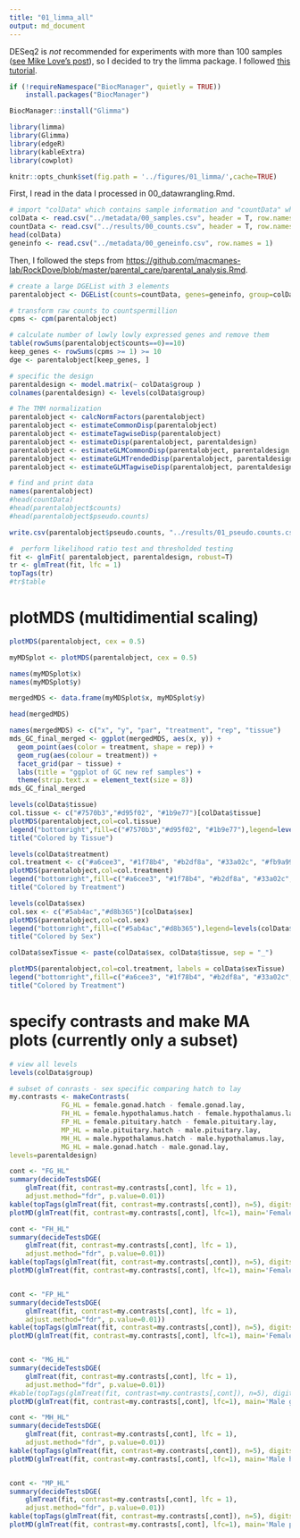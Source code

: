 ```yaml
---
title: "01_limma_all"
output: md_document
---
```


DESeq2 is _not_ recommended for experiments with more than 100 samples ([see Mike Love's post](https://mikelove.wordpress.com/2016/09/28/deseq2-or-edger/)), so I decided to try the limma package. I followed [this tutorial](https://www.bioconductor.org/packages/devel/workflows/vignettes/RNAseq123/inst/doc/limmaWorkflow.html).

```r
if (!requireNamespace("BiocManager", quietly = TRUE))
    install.packages("BiocManager")

BiocManager::install("Glimma")

library(limma)
library(Glimma)
library(edgeR)
library(kableExtra)
library(cowplot)

knitr::opts_chunk$set(fig.path = '../figures/01_limma/',cache=TRUE)

```

First, I read in the data I processed in 00_datawrangling.Rmd.

```r
# import "colData" which contains sample information and "countData" which contains read counts
colData <- read.csv("../metadata/00_samples.csv", header = T, row.names = 1)
countData <- read.csv("../results/00_counts.csv", header = T, row.names = 1)
head(colData)
geneinfo <- read.csv("../metadata/00_geneinfo.csv", row.names = 1)

```

Then, I followed the steps from <https://github.com/macmanes-lab/RockDove/blob/master/parental_care/parental_analysis.Rmd>.

```r
# create a large DGEList with 3 elements
parentalobject <- DGEList(counts=countData, genes=geneinfo, group=colData$group)

# transform raw counts to countspermillion
cpms <- cpm(parentalobject)

# calculate number of lowly lowly expressed genes and remove them
table(rowSums(parentalobject$counts==0)==10)
keep_genes <- rowSums(cpms >= 1) >= 10
dge <- parentalobject[keep_genes, ]

# specific the design
parentaldesign <- model.matrix(~ colData$group )
colnames(parentaldesign) <- levels(colData$group)

# The TMM normalization
parentalobject <- calcNormFactors(parentalobject)
parentalobject <- estimateCommonDisp(parentalobject)
parentalobject <- estimateTagwiseDisp(parentalobject)
parentalobject <- estimateDisp(parentalobject, parentaldesign)
parentalobject <- estimateGLMCommonDisp(parentalobject, parentaldesign, verbose=TRUE)
parentalobject <- estimateGLMTrendedDisp(parentalobject, parentaldesign)
parentalobject <- estimateGLMTagwiseDisp(parentalobject, parentaldesign)

# find and print data
names(parentalobject)
#head(countData)
#head(parentalobject$counts)
#head(parentalobject$pseudo.counts)

write.csv(parentalobject$pseudo.counts, "../results/01_pseudo.counts.csv")

#  perform likelihood ratio test and thresholded testing
fit <- glmFit( parentalobject, parentaldesign, robust=T)
tr <- glmTreat(fit, lfc = 1)
topTags(tr)
#tr$table
```


# plotMDS (multidimential scaling)

```r
plotMDS(parentalobject, cex = 0.5)
```

```r

myMDSplot <- plotMDS(parentalobject, cex = 0.5)

names(myMDSplot$x)
names(myMDSplot$y)

mergedMDS <- data.frame(myMDSplot$x, myMDSplot$y)

head(mergedMDS)

names(mergedMDS) <- c("x", "y", "par", "treatment", "rep", "tissue")
mds_GC_final_merged <- ggplot(mergedMDS, aes(x, y)) + 
  geom_point(aes(color = treatment, shape = rep)) + 
  geom_rug(aes(colour = treatment)) + 
  facet_grid(par ~ tissue) + 
  labs(title = "ggplot of GC new ref samples") + 
  theme(strip.text.x = element_text(size = 8))
mds_GC_final_merged
```

```r
levels(colData$tissue)
col.tissue <- c("#7570b3","#d95f02", "#1b9e77")[colData$tissue]
plotMDS(parentalobject,col=col.tissue)
legend("bottomright",fill=c("#7570b3","#d95f02", "#1b9e77"),legend=levels(colData$tissue))
title("Colored by Tissue")

levels(colData$treatment)
col.treatment <- c("#a6cee3", "#1f78b4", "#b2df8a", "#33a02c", "#fb9a99", "#e31a1c", "#fdbf6f", "#ff7f00", "#cab2d6")[colData$treatment]
plotMDS(parentalobject,col=col.treatment)
legend("bottomright",fill=c("#a6cee3", "#1f78b4", "#b2df8a", "#33a02c", "#fb9a99", "#e31a1c", "#fdbf6f", "#ff7f00", "#cab2d6"),legend=levels(colData$treatment))
title("Colored by Treatment")

levels(colData$sex)
col.sex <- c("#5ab4ac","#d8b365")[colData$sex]
plotMDS(parentalobject,col=col.sex)
legend("bottomright",fill=c("#5ab4ac","#d8b365"),legend=levels(colData$sex))
title("Colored by Sex")
```

```r
colData$sexTissue <- paste(colData$sex, colData$tissue, sep = "_")

plotMDS(parentalobject,col=col.treatment, labels = colData$sexTissue)
legend("bottomright",fill=c("#a6cee3", "#1f78b4", "#b2df8a", "#33a02c", "#fb9a99", "#e31a1c", "#fdbf6f", "#ff7f00", "#cab2d6"),legend=levels(colData$treatment))
title("Colored by Treatment")
```

# specify contrasts and make MA plots (currently only a subset)

```r
# view all levels
levels(colData$group)

# subset of conrasts - sex specific comparing hatch to lay
my.contrasts <- makeContrasts(
	         FG_HL = female.gonad.hatch - female.gonad.lay,
	         FH_HL = female.hypothalamus.hatch - female.hypothalamus.lay,
	         FP_HL = female.pituitary.hatch - female.pituitary.lay,
	         MP_HL = male.pituitary.hatch - male.pituitary.lay,
	         MH_HL = male.hypothalamus.hatch - male.hypothalamus.lay,
	         MG_HL = male.gonad.hatch - male.gonad.lay,	         
levels=parentaldesign)

cont <- "FG_HL"
summary(decideTestsDGE(
	glmTreat(fit, contrast=my.contrasts[,cont], lfc = 1), 
	adjust.method="fdr", p.value=0.01))
kable(topTags(glmTreat(fit, contrast=my.contrasts[,cont]), n=5), digits=2, lfc = 1)
plotMD(glmTreat(fit, contrast=my.contrasts[,cont], lfc=1), main='Female gonad lay to hatch', frame.plot=F)

cont <- "FH_HL"
summary(decideTestsDGE(
	glmTreat(fit, contrast=my.contrasts[,cont], lfc = 1), 
	adjust.method="fdr", p.value=0.01))
kable(topTags(glmTreat(fit, contrast=my.contrasts[,cont]), n=5), digits=2, lfc = 1)
plotMD(glmTreat(fit, contrast=my.contrasts[,cont], lfc=1), main='Female hypothalamus lay to hatch', frame.plot=F)


cont <- "FP_HL"
summary(decideTestsDGE(
	glmTreat(fit, contrast=my.contrasts[,cont], lfc = 1), 
	adjust.method="fdr", p.value=0.01))
kable(topTags(glmTreat(fit, contrast=my.contrasts[,cont]), n=5), digits=2, lfc = 1)
plotMD(glmTreat(fit, contrast=my.contrasts[,cont], lfc=1), main='Female pituitary lay to hatch', frame.plot=F)


cont <- "MG_HL"
summary(decideTestsDGE(
	glmTreat(fit, contrast=my.contrasts[,cont], lfc = 1), 
	adjust.method="fdr", p.value=0.01))
#kable(topTags(glmTreat(fit, contrast=my.contrasts[,cont]), n=5), digits=2, lfc = 1)
plotMD(glmTreat(fit, contrast=my.contrasts[,cont], lfc=1), main='Male gonad lay to hatch', frame.plot=F)

cont <- "MH_HL"
summary(decideTestsDGE(
	glmTreat(fit, contrast=my.contrasts[,cont], lfc = 1), 
	adjust.method="fdr", p.value=0.01))
kable(topTags(glmTreat(fit, contrast=my.contrasts[,cont]), n=5), digits=2, lfc = 1)
plotMD(glmTreat(fit, contrast=my.contrasts[,cont], lfc=1), main='Male hypothalamus lay to hatch', frame.plot=F)


cont <- "MP_HL"
summary(decideTestsDGE(
	glmTreat(fit, contrast=my.contrasts[,cont], lfc = 1), 
	adjust.method="fdr", p.value=0.01))
kable(topTags(glmTreat(fit, contrast=my.contrasts[,cont]), n=5), digits=2, lfc = 1)
plotMD(glmTreat(fit, contrast=my.contrasts[,cont], lfc=1), main='Male pituitary lay to hatch', frame.plot=F)
```
